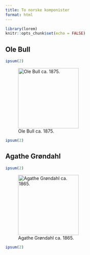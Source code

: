 ```yaml
---
title: To norske komponister
format: html
---
```


```r
library(lorem)
knitr::opts_chunk$set(echo = FALSE)
```

## Ole Bull

```r
ipsum(2)
```

![Ole Bull ca. 1875.](bull.jpg){fig-align="left" width=5cm}

```r
ipsum(2)
```

## Agathe Grøndahl

```r
ipsum(2)
```

![Agathe Grøndahl ca. 1865.](grondahl.jpg){fig-align="left" width=5cm}

```r
ipsum(2)
```